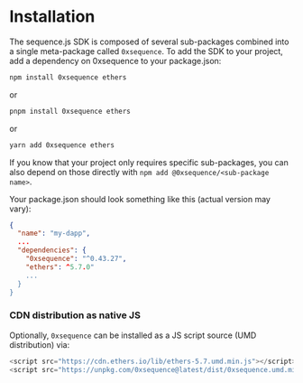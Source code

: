 # Installation

The sequence.js SDK is composed of several sub-packages combined into a single meta-package called `0xsequence`.
To add the SDK to your project, add a dependency on 0xsequence to your package.json:

```sh
npm install 0xsequence ethers
```
or

```sh
pnpm install 0xsequence ethers
```
or

```sh
yarn add 0xsequence ethers
```

If you know that your project only requires specific sub-packages, you can also depend on those directly with
`npm add @0xsequence/<sub-package name>`.

Your package.json should look something like this (actual version may vary):
```json
{
  "name": "my-dapp",
  ...
  "dependencies": {
    "0xsequence": "^0.43.27",
    "ethers": ^5.7.0"
    ...
  }
}
```

### CDN distribution as native JS

Optionally, `0xsequence` can be installed as a JS script source (UMD distribution) via:

```js
<script src="https://cdn.ethers.io/lib/ethers-5.7.umd.min.js"></script>
<script src="https://unpkg.com/0xsequence@latest/dist/0xsequence.umd.min.js"></script>
```

